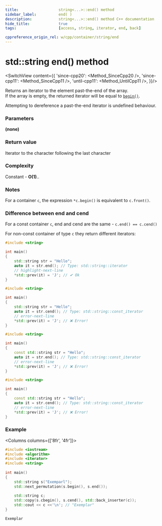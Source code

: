 ```yaml
---
title:					string<...>::end() method
sidebar_label:			end( )
description:			string<...>::end() method C++ documentation
hide_title:				true
tags:					[access, string, iterator, end, back]

cppreference_origin_rel: w/cpp/container/string/end
---
```



<!-- Terms -->

<!----------------- Codes ---------------------->

<!-- end() -->

# std::string end() method

<SwitchView content={{
        'since-cpp20': <Method_SinceCpp20 />,
        'since-cpp11': <Method_SinceCpp11 />,
        'until-cpp11': <Method_UntilCpp11 />,
    }}/>

Returns an <Tooltip title={Term_ContAlias_Iterator}>iterator</Tooltip> to the element past-the-end of the array.  
If the array is empty, the returned iterator will be equal to [`begin()`](begin).

Attempting to dereference a past-the-end iterator is <Tooltip title={Term_UndefinedBehaviour}>undefined behaviour</Tooltip>.


### Parameters

**(none)**

### Return value

Iterator to the character following the last character

### Complexity

Constant - **O(1)**..

### Notes

For a container `c`, the expression `*c.begin()` is equivalent to `c.front()`.

### Difference between end and cend

For a const container `c`, end and cend are the same - `c.end() == c.cend()`

For non-const container of type `c` they return different iterators:

<Tabs>
<TabItem value="non-const-container" label="Non const container" default>

<Tabs>
<TabItem value="end" label="end" default>

```cpp
#include <string>

int main()
{
    std::string str = "Hello";
    auto it = str.end(); // Type: std::string::iterator
    // highlight-next-line
    *std::prev(it) = 'J'; // ✔ Ok
}
```

</TabItem>
<TabItem value="cend" label="cend" default>

```cpp
#include <string>

int main()
{
    std::string str = "Hello";
    auto it = str.cend(); // Type: std::string::const_iterator
    // error-next-line
    *std::prev(it) = 'J'; // ❌ Error! 
}
```

</TabItem>
</Tabs>

</TabItem>
<TabItem value="const-container" label="Const container">

<Tabs>
<TabItem value="end" label="end" default>

```cpp
#include <string>

int main()
{
    const std::string str = "Hello";
    auto it = str.end(); // Type: std::string::const_iterator
    // error-next-line
    *std::prev(it) = 'J'; // ❌ Error! 
}
```

</TabItem>
<TabItem value="cend" label="cend" default>

```cpp
#include <string>

int main()
{
    const std::string str = "Hello";
    auto it = str.cend(); // Type: std::string::const_iterator
    // error-next-line
    *std::prev(it) = 'J'; // ❌ Error! 
}
```

</TabItem>
</Tabs>

</TabItem>
</Tabs>

### Example

<Columns columns={['8fr', '4fr']}>
<div>

```cpp title='Main.cpp' showLineNumbers
#include <iostream>
#include <algorithm>
#include <iterator>
#include <string>
 
int main()
{
    std::string s("Exemparl");
    std::next_permutation(s.begin(), s.end());
 
    std::string c;
    std::copy(s.cbegin(), s.cend(), std::back_inserter(c));
    std::cout << c <<'\n'; // "Exemplar"
}
```

</div>
<div>

```plaintext title="Output"
Exemplar
```

</div>
</Columns>
